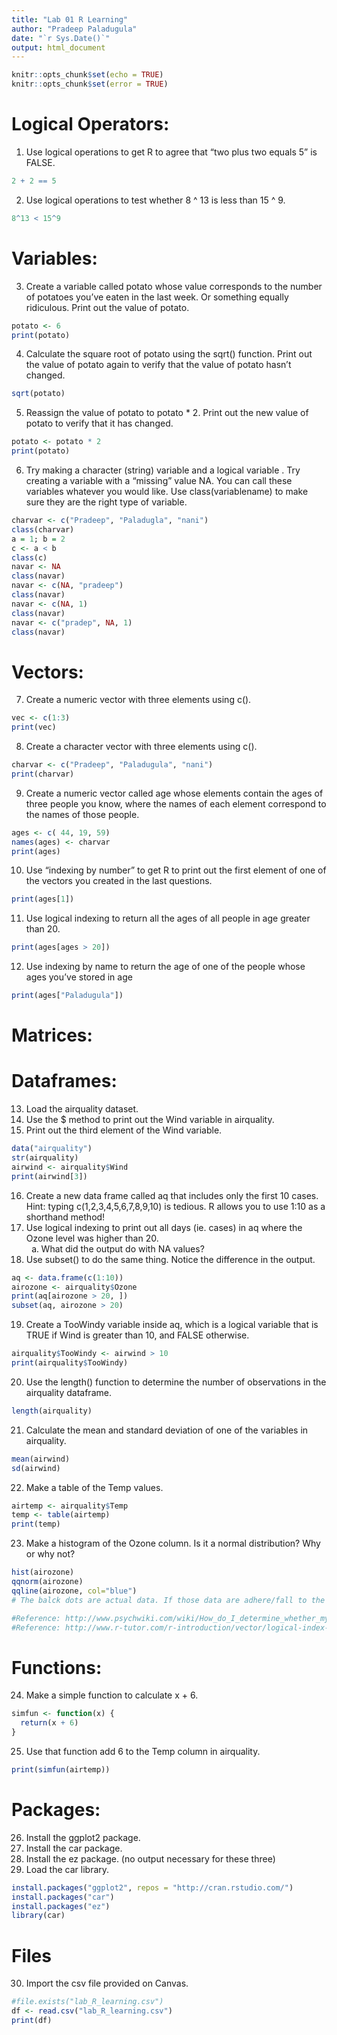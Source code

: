 ```yaml
---
title: "Lab 01 R Learning"
author: "Pradeep Paladugula"
date: "`r Sys.Date()`"
output: html_document
---
```


```r
knitr::opts_chunk$set(echo = TRUE)
knitr::opts_chunk$set(error = TRUE)
```

# Logical Operators: 

1.	Use logical operations to get R to agree that "two plus two equals 5" is FALSE.

```r
2 + 2 == 5
```

2.	Use logical operations to test whether 8 ^ 13 is less than 15 ^ 9.

```r
8^13 < 15^9
```

# Variables:

3.	Create a variable called potato whose value corresponds to the number of potatoes you've eaten in the last week. Or something equally ridiculous. Print out the value of potato.

```r
potato <- 6
print(potato)
```

4.	Calculate the square root of potato using the sqrt() function. Print out the value of potato again to verify that the value of potato hasn't changed.

```r
sqrt(potato)
```

5.	Reassign the value of potato to potato * 2. Print out the new value of potato to verify that it has changed.

```r
potato <- potato * 2
print(potato)
```

6.	Try making a character (string) variable and a logical variable . Try creating a variable with a "missing" value NA. You can call these variables whatever you would like. Use class(variablename) to make sure they are the right type of variable. 

```r
charvar <- c("Pradeep", "Paladugla", "nani")
class(charvar)
a = 1; b = 2
c <- a < b
class(c)
navar <- NA
class(navar)
navar <- c(NA, "pradeep")
class(navar)
navar <- c(NA, 1)
class(navar)
navar <- c("pradep", NA, 1)
class(navar)
```

# Vectors:

7.	Create a numeric vector with three elements using c().

```r
vec <- c(1:3)
print(vec)
```

8.	Create a character vector with three elements using c().

```r
charvar <- c("Pradeep", "Paladugula", "nani")
print(charvar)
```

9.	Create a numeric vector called age whose elements contain the ages of three people you know, where the names of each element correspond to the names of those people.

```r
ages <- c( 44, 19, 59)
names(ages) <- charvar
print(ages)
```

10.	Use "indexing by number" to get R to print out the first element of one of the vectors you created in the last questions.

```r
print(ages[1])
```

11.	Use logical indexing to return all the ages of all people in age greater than 20.

```r
print(ages[ages > 20])
```

12.	Use indexing by name to return the age of one of the people whose ages you've stored in age

```r
print(ages["Paladugula"])
```

# Matrices:



# Dataframes:

13.	Load the airquality dataset. 
14. Use the $ method to print out the Wind variable in airquality.
15.	Print out the third element of the Wind variable.

```r
data("airquality")
str(airquality)
airwind <- airquality$Wind
print(airwind[3])
```

16.	Create a new data frame called aq that includes only the first 10 cases. Hint: typing c(1,2,3,4,5,6,7,8,9,10) is tedious. R allows you to use 1:10 as a shorthand method!
17.	Use logical indexing to print out all days (ie. cases) in aq where the Ozone level was higher than 20. 
    a.	What did the output do with NA values?
18.	Use subset() to do the same thing. Notice the difference in the output.

```r
aq <- data.frame(c(1:10))
airozone <- airquality$Ozone
print(aq[airozone > 20, ])
subset(aq, airozone > 20)
```

19.	Create a TooWindy variable inside aq, which is a logical variable that is TRUE if Wind is greater than 10, and FALSE otherwise.

```r
airquality$TooWindy <- airwind > 10
print(airquality$TooWindy)
```

20.	Use the length() function to determine the number of observations in the airquality dataframe.

```r
length(airquality)
```

21.	Calculate the mean and standard deviation of one of the variables in airquality.

```r
mean(airwind)
sd(airwind)
```

22.	Make a table of the Temp values.

```r
airtemp <- airquality$Temp
temp <- table(airtemp)
print(temp)
```

23.	Make a histogram of the Ozone column. Is it a normal distribution? Why or why not?

```r
hist(airozone)
qqnorm(airozone)
qqline(airozone, col="blue")
# The balck dots are actual data. If those data are adhere/fall to the blue line then the theory is called the normal distribution. As per the current OZone data, the black dots are not falling on to the blue line, the theory is not a normal distribution.

#Reference: http://www.psychwiki.com/wiki/How_do_I_determine_whether_my_data_are_normal%3F
#Reference: http://www.r-tutor.com/r-introduction/vector/logical-index-vector

```

# Functions: 

24.	Make a simple function to calculate x + 6.

```r
simfun <- function(x) {
  return(x + 6)
}
```

25.	Use that function add 6 to the Temp column in airquality. 

```r
print(simfun(airtemp))
```

# Packages:

26.	Install the ggplot2 package.
27.	Install the car package.
28.	Install the ez package. (no output necessary for these three)
29.	Load the car library.

```r
install.packages("ggplot2", repos = "http://cran.rstudio.com/")
install.packages("car")
install.packages("ez")
library(car)
```

# Files

30. Import the csv file provided on Canvas. 

```r
#file.exists("lab_R_learning.csv")
df <- read.csv("lab_R_learning.csv")
print(df)
```